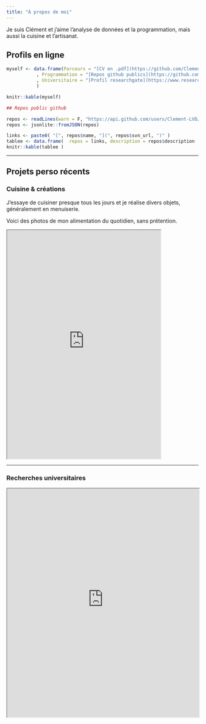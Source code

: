 ```yaml
---
title: "À propos de moi"
---
```


Je suis Clément et j'aime l'analyse de données et la programmation, mais aussi la cuisine et l'artisanat.

## Profils en ligne

```r

myself <- data.frame(Parcours = "[CV en .pdf](https://github.com/Clement-LVD/CV/blob/main/CV_Clement_LVD.pdf)"
           , Programmation = "[Repos github publics](https://github.com/Clement-LVD)"
           , Universitaire = "[Profil researchgate](https://www.researchgate.net/profile/Clement-Laverdet)"
           )

knitr::kable(myself)

```


```r
## Repos public github

repos <- readLines(warn = F, "https://api.github.com/users/Clement-LVD/repos")
repos <- jsonlite::fromJSON(repos)

links <- paste0( "[", repos$name, "](", repos$svn_url, ")" )
tablee <- data.frame(  repos = links, description = repos$description  )
knitr::kable(tablee )
```

---

<style>
.separateur {
  border-right: 2px solid green;
  padding-right: 10px;
}


.arriere-plan {
  background-color: #f0f0f0; /* Gris clair */
  padding: 10px;
  border-radius: 5px;
}

</style>

## Projets perso récents

### Cuisine & créations
J'essaye de cuisiner presque tous les jours et je réalise divers objets, généralement en menuiserie. 

Voici des photos de mon alimentation du quotidien, sans prétention.

<iframe src="https://www.instagram.com/diners_quotidiens/embed" width="80%" height="600px"></iframe>

---
### Recherches universitaires

<iframe src="https://scanr.enseignementsup-recherche.gouv.fr/authors/idref258712619" width="100%" height="600px" 
sandbox="allow-scripts allow-same-origin"></iframe>
